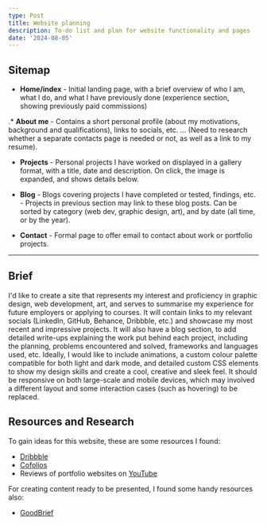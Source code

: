 ```yaml
---
type: Post
title: Website planning
description: To-do list and plan for website functionality and pages
date: '2024-08-05'
---
```


## Sitemap

* **Home/index** - Initial landing page, with a brief overview of who I am, what I do, and what I have previously done (experience section, showing previously paid commissions)

.* **About me** - Contains a short personal profile (about my motivations, background and qualifications), links to socials, etc. ... (Need to research whether a separate contacts page is needed or not, as well as a link to my resume).

* **Projects** - Personal projects I have worked on displayed in a gallery format, with a title, date and description. On click, the image is expanded, and shows details below.

* **Blog** - Blogs covering projects I have completed or tested, findings, etc. - Projects in previous section may link to these blog posts. Can be sorted by category (web dev, graphic design, art), and by date (all time, or by the year).

* **Contact** - Formal page to offer email to contact about work or portfolio projects.

***

## Brief

I'd like to create a site that represents my interest and proficiency in graphic design, web development, art, and serves to summarise my experience for future employers or applying to courses. It will contain links to my relevant socials (LinkedIn, GitHub, Behance, Dribbble, etc.) and showcase my most recent and impressive projects. It will also have a blog section, to add detailed write-ups explaining the work put behind each project, including the planning, problems encountered and solved, frameworks and languages used, etc.
Ideally, I would like to include animations, a custom colour palette compatible for both light and dark mode, and detailed custom CSS elements to show my design skills and create a cool, creative and sleek feel.
It should be responsive on both large-scale and mobile devices, which may involved a different layout and some interaction cases (such as hovering) to be replaced.

## Resources and Research

To gain ideas for this website, these are some resources I found:
* [Dribbble](https://www.dribbble.com/)
* [Cofolios](https://www.cofolios.com/)
* Reviews of portfolio websites on [YouTube](https://www.youtube.com/)

For creating content ready to be presented, I found some handy resources also:
* [GoodBrief](https://www.goodbrief.io/)
